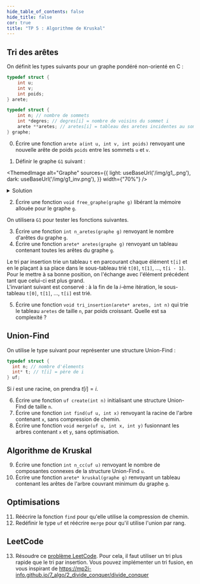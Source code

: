 ```yaml
---
hide_table_of_contents: false
hide_title: false
cor: true
title: "TP 5 : Algorithme de Kruskal"
---
```



## Tri des arêtes

On définit les types suivants pour un graphe pondéré non-orienté en C :

```c
typedef struct {
    int u;
    int v;
    int poids;
} arete;

typedef struct {
    int n; // nombre de sommets
    int *degres; // degres[i] = nombre de voisins du sommet i
    arete **aretes; // aretes[i] = tableau des aretes incidentes au sommet i
} graphe;
```

0. Écrire une fonction `arete a(int u, int v, int poids)` renvoyant une nouvelle arête de poids `poids` entre les sommets `u` et `v`.

1. Définir le graphe `G1` suivant :

<ThemedImage
  alt="Graphe"
  sources={{
    light: useBaseUrl('/img/g1_.png'),
    dark: useBaseUrl('/img/g1_inv.png'),
  }}
  width={"70%"}
/>

<details>
<summary>Solution</summary>

```c
graphe g;
g.n = 7;
g.degres = malloc(7 * sizeof(int));
g.degres[0] = 3;
g.degres[1] = 3;
g.degres[2] = 4;
g.degres[3] = 3;
g.degres[4] = 2;
g.degres[5] = 3;
g.degres[6] = 2;
g.aretes = malloc(10 * sizeof(arete*));
g.aretes[0] = malloc(3 * sizeof(arete));
g.aretes[1] = malloc(3 * sizeof(arete));
g.aretes[2] = malloc(4 * sizeof(arete));
g.aretes[3] = malloc(3 * sizeof(arete));
g.aretes[4] = malloc(2 * sizeof(arete));
g.aretes[5] = malloc(3 * sizeof(arete));
g.aretes[6] = malloc(2 * sizeof(arete));
g.aretes[0][0] = g.aretes[1][0] = a(0, 1, 1);
g.aretes[0][1] = g.aretes[2][0] = a(0, 2, 5);
g.aretes[0][2] = g.aretes[6][0] = a(0, 6, 5);
g.aretes[1][1] = g.aretes[3][0] = a(1, 3, 2);
g.aretes[1][2] = g.aretes[6][1] = a(1, 6, 3);
g.aretes[2][1] = g.aretes[3][1] = a(2, 3, 3);
g.aretes[2][2] = g.aretes[4][0] = a(2, 4, 2);
g.aretes[2][3] = g.aretes[5][0] = a(2, 5, 5);
g.aretes[3][2] = g.aretes[5][1] = a(3, 5, 1);
g.aretes[4][1] = g.aretes[5][2] = a(4, 5, 5);
```

</details>

2. Écrire une fonction `void free_graphe(graphe g)` libérant la mémoire allouée pour le graphe `g`.

On utilisera `G1` pour tester les fonctions suivantes.

3. Écrire une fonction `int n_aretes(graphe g)` renvoyant le nombre d'arêtes du graphe `g`.  
4. Écrire une fonction `arete* aretes(graphe g)` renvoyant un tableau contenant toutes les arêtes du graphe `g`.

Le tri par insertion trie un tableau `t` en parcourant chaque élément `t[i]` et en le plaçant à sa place dans le sous-tableau trié `t[0]`, `t[1]`, ..., `t[i - 1]`. Pour le mettre à sa bonne position, on l'échange avec l'élément précédent tant que celui-ci est plus grand.  
L'invariant suivant est conservé : à la fin de la $i$-ème itération, le sous-tableau `t[0]`, `t[1]`, ..., `t[i]` est trié.

5. Écrire une fonction `void tri_insertion(arete* aretes, int n)` qui trie le tableau `aretes` de taille `n`, par poids croissant. Quelle est sa complexité ?  

## Union-Find

On utilise le type suivant pour représenter une structure Union-Find :

```c
typedef struct {
  int n; // nombre d'élements
  int* t; // t[i] = père de i
} uf;
```

Si $i$ est une racine, on prendra $t[i] = i$.

6. Écrire une fonction `uf create(int n)` initialisant une structure Union-Find de taille `n`.  
7. Écrire une fonction `int find(uf u, int x)` renvoyant la racine de l'arbre contenant `x`, sans compression de chemin.
8. Écrire une fonction `void merge(uf u, int x, int y)` fusionnant les arbres contenant `x` et `y`, sans optimisation.

## Algorithme de Kruskal

9. Écrire une fonction `int n_cc(uf u)` renvoyant le nombre de composantes connexes de la structure Union-Find `u`.
10. Écrire une fonction `arete* kruskal(graphe g)` renvoyant un tableau contenant les arêtes de l'arbre couvrant minimum du graphe `g`.

## Optimisations

11. Réécrire la fonction `find` pour qu'elle utilise la compression de chemin.  
12. Redéfinir le type `uf` et réécrire `merge` pour qu'il utilise l'union par rang.

## LeetCode

13. Résoudre ce [problème LeetCode](https://leetcode.com/problems/min-cost-to-connect-all-points).
Pour cela, il faut utiliser un tri plus rapide que le tri par insertion. Vous pouvez implémenter un tri fusion, en vous inspirant de https://mp2i-info.github.io/7_algo/2_divide_conquer/divide_conquer